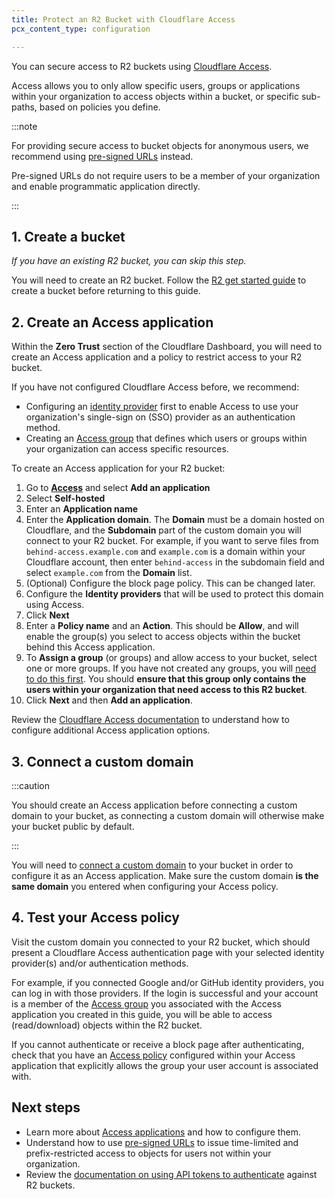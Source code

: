 ```yaml
---
title: Protect an R2 Bucket with Cloudflare Access
pcx_content_type: configuration

---
```



You can secure access to R2 buckets using [Cloudflare Access](/cloudflare-one/applications/configure-apps/).

Access allows you to only allow specific users, groups or applications within your organization to access objects within a bucket, or specific sub-paths, based on policies you define.

:::note


For providing secure access to bucket objects for anonymous users, we recommend using [pre-signed URLs](/r2/api/s3/presigned-urls/) instead.

Pre-signed URLs do not require users to be a member of your organization and enable programmatic application directly.


:::

## 1. Create a bucket

*If you have an existing R2 bucket, you can skip this step.*

You will need to create an R2 bucket. Follow the [R2 get started guide](/r2/get-started/) to create a bucket before returning to this guide.

## 2. Create an Access application

Within the **Zero Trust** section of the Cloudflare Dashboard, you will need to create an Access application and a policy to restrict access to your R2 bucket.

If you have not configured Cloudflare Access before, we recommend:

* Configuring an [identity provider](/cloudflare-one/identity/) first to enable Access to use your organization's single-sign on (SSO) provider as an authentication method.
* Creating an [Access group](/cloudflare-one/identity/users/groups/#access-groups) that defines which users or groups within your organization can access specific resources.

To create an Access application for your R2 bucket:

1. Go to [**Access**](https://one.dash.cloudflare.com/?to=/:account/access/apps) and select **Add an application**
2. Select **Self-hosted**
3. Enter an **Application name**
4. Enter the **Application domain**. The **Domain** must be a domain hosted on Cloudflare, and the **Subdomain** part of the custom domain you will connect to your R2 bucket. For example, if you want to serve files from `behind-access.example.com` and `example.com` is a domain within your Cloudflare account, then enter `behind-access` in the subdomain field and select `example.com` from the **Domain** list.
5. (Optional) Configure the block page policy. This can be changed later.
6. Configure the **Identity providers** that will be used to protect this domain using Access.
7. Click **Next**
8. Enter a **Policy name** and an **Action**. This should be **Allow**, and will enable the group(s) you select to access objects within the bucket behind this Access application.
9. To **Assign a group** (or groups) and allow access to your bucket, select one or more groups. If you have not created any groups, you will [need to do this first](/cloudflare-one/identity/users/groups/#access-groups). You should **ensure that this group only contains the users within your organization that need access to this R2 bucket**.
10. Click **Next** and then **Add an application**.

Review the [Cloudflare Access documentation](/cloudflare-one/applications/configure-apps/self-hosted-apps/) to understand how to configure additional Access application options.

## 3. Connect a custom domain

:::caution


You should create an Access application before connecting a custom domain to your bucket, as connecting a custom domain will otherwise make your bucket public by default.


:::

You will need to [connect a custom domain](/r2/buckets/public-buckets/#connect-a-bucket-to-a-custom-domain) to your bucket in order to configure it as an Access application. Make sure the custom domain **is the same domain** you entered when configuring your Access policy.

<Render file="custom-domain-steps" />

## 4. Test your Access policy

Visit the custom domain you connected to your R2 bucket, which should present a Cloudflare Access authentication page with your selected identity provider(s) and/or authentication methods.

For example, if you connected Google and/or GitHub identity providers, you can log in with those providers. If the login is successful and your account is a member of the [Access group](/cloudflare-one/identity/users/groups/#access-groups) you associated with the Access application you created in this guide, you will be able to access (read/download) objects within the R2 bucket.

If you cannot authenticate or receive a block page after authenticating, check that you have an [Access policy](/cloudflare-one/applications/configure-apps/self-hosted-apps/#2-add-an-access-policy) configured within your Access application that explicitly allows the group your user account is associated with.

## Next steps

* Learn more about [Access applications](/cloudflare-one/applications/configure-apps/) and how to configure them.
* Understand how to use [pre-signed URLs](/r2/api/s3/presigned-urls/) to issue time-limited and prefix-restricted access to objects for users not within your organization.
* Review the [documentation on using API tokens to authenticate](/r2/api/s3/tokens/) against R2 buckets.

